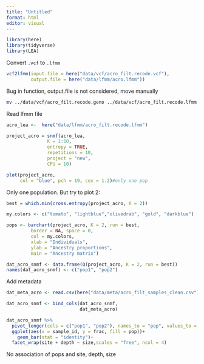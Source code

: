 ```yaml
---
title: "Untitled"
format: html
editor: visual
---
```


```r
library(here)
library(tidyverse)
library(LEA)
```

Convert `.vcf` to `.lfmm`

```r
vcf2lfmm(input.file = here("data/vcf/acro_filt.recode.vcf"),
         output.file = here("data/lfmm/acro.lfmm"))
```

Bug in function, output.file is not considered, move manually

```bash
mv ../data/vcf/acro_filt.recode.geno ../data/vcf/acro_filt.recode.lfmm ../data/vcf/acro_filt.recode.removed ../data/vcf/acro_filt.recode.vcfsnp ../data/lfmm
```

Read lfmm file

```r
acro_lea <-  here("data/lfmm/acro_filt.recode.lfmm")
```

```r
project_acro = snmf(acro_lea,
               K = 1:10,
               entropy = TRUE,
               repetitions = 10,
               project = "new",
               CPU = 10)
```

```r
plot(project_acro, 
     col = "blue", pch = 19, cex = 1.2)#only one pop
```

Only one population. But try to plot 2:

```r
best = which.min(cross.entropy(project_acro, K = 2))

my.colors <- c("tomato", "lightblue","olivedrab", "gold", "darkblue")

pops <- barchart(project_acro, K = 2, run = best,
         border = NA, space = 0,
         col = my.colors,
         xlab = "Individuals",
         ylab = "Ancestry proportions",
         main = "Ancestry matrix")
```

```r
dat_acro_snmf <- data.frame(Q(project_acro, K = 2, run = best))
names(dat_acro_snmf) <- c("pop1", "pop2")
```

Add metadata

```r
dat_meta_acro <- read.csv(here("data/meta/acro_filt_samples_clean.csv"))

dat_acro_snmf <- bind_cols(dat_acro_snmf,
                           dat_meta_acro)
```

```r
dat_acro_snmf %>% 
  pivot_longer(cols = c("pop1", "pop2"), names_to = "pop", values_to = "frac") %>% 
  ggplot(aes(x = sample_id, y = frac, fill = pop))+
    geom_bar(stat = "identity")+
  facet_wrap(site + depth ~ size,scales = "free", ncol = 4)
```

No association of pops and site, depth, size
